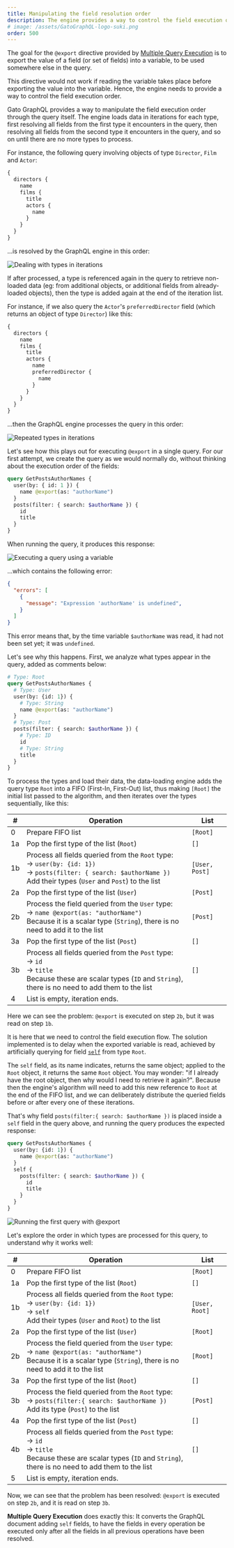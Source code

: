 ```yaml
---
title: Manipulating the field resolution order
description: The engine provides a way to control the field execution order, needed for Multiple Query Execution.
# image: /assets/GatoGraphQL-logo-suki.png
order: 500
---
```


The goal for the `@export` directive provided by [Multiple Query Execution](/features/multiple-query-execution) is to export the value of a field (or set of fields) into a variable, to be used somewhere else in the query. 

This directive would not work if reading the variable takes place before exporting the value into the variable. Hence, the engine needs to provide a way to control the field execution order. 

Gato GraphQL provides a way to manipulate the field execution order through the query itself. The engine loads data in iterations for each type, first resolving all fields from the first type it encounters in the query, then resolving all fields from the second type it encounters in the query, and so on until there are no more types to process. 

For instance, the following query involving objects of type `Director`, `Film` and `Actor`:

```graphql
{
  directors {
    name
    films {
      title
      actors {
        name
      }
    }
  }
}
```

...is resolved by the GraphQL engine in this order:

![Dealing with types in iterations](/assets/architecture/dataloading-engine-type-iterations.png "Dealing with types in iterations")

If after processed, a type is referenced again in the query to retrieve non-loaded data (eg: from additional objects, or additional fields from already-loaded objects), then the type is added again at the end of the iteration list.

For instance, if we also query the `Actor`'s `preferredDirector` field (which returns an object of type `Director`) like this:

```graphql
{
  directors {
    name
    films {
      title
      actors {
        name
        preferredDirector {
          name
        }
      }
    }
  }
}
```

...then the GraphQL engine processes the query in this order:

![Repeated types in iterations](/assets/architecture/dataloading-engine-repeated-type-iterations.png "Repeated types in iterations")

Let's see how this plays out for executing `@export` in a single query. For our first attempt, we create the query as we would normally do, without thinking about the execution order of the fields:

```graphql
query GetPostsAuthorNames {
  user(by: { id: 1 }) {
    name @export(as: "authorName")
  }
  posts(filter: { search: $authorName }) {
    id
    title
  }
}
```

When running the query, it produces this response:

![Executing a query using a variable](/assets/architecture/third-query.png)

...which contains the following error:

```json
{
  "errors": [
    {
      "message": "Expression 'authorName' is undefined",
    }
  ]
}
```

This error means that, by the time variable `$authorName` was read, it had not been set yet; it was `undefined`.

Let's see why this happens. First, we analyze what types appear in the query, added as comments below:

```graphql
# Type: Root
query GetPostsAuthorNames {
  # Type: User
  user(by: {id: 1}) {
    # Type: String
    name @export(as: "authorName")
  }
  # Type: Post
  posts(filter: { search: $authorName }) {
    # Type: ID
    id
    # Type: String
    title
  }
}
```

To process the types and load their data, the data-loading engine adds the query type `Root` into a FIFO (First-In, First-Out) list, thus making `[Root]` the initial list passed to the algorithm, and then iterates over the types sequentially, like this:

| # | Operation | List |
| --- | --- | --- |
| 0 | Prepare FIFO list | `[Root]` |
| 1a | Pop the first type of the list (`Root`) | `[]` |
| 1b | Process all fields queried from the `Root` type:<br/>→ `user(by: {id: 1})`<br/>→ `posts(filter: { search: $authorName })`<br/>Add their types (`User` and `Post`) to the list | `[User, Post]` |
| 2a | Pop the first type of the list (`User`) | `[Post]` |
| 2b | Process the field queried from the `User` type:<br/>→ `name @export(as: "authorName")`<br/>Because it is a scalar type (`String`), there is no need to add it to the list | `[Post]` |
| 3a | Pop the first type of the list (`Post`) | `[]` |
| 3b | Process all fields queried from the `Post` type:<br/>→ `id`<br/>→ `title`<br/>Because these are scalar types (`ID` and `String`), there is no need to add them to the list | `[]` |
| 4 | List is empty, iteration ends. | &nbsp; |

Here we can see the problem: `@export` is executed on step `2b`, but it was read on step `1b`. 

It is here that we need to control the field execution flow. The solution implemented is to delay when the exported variable is read, achieved by artificially querying for field [`self`](https://github.com/getpop/component-model/blob/57a27af3841da284ea59c6f7ff3a9b4c0befa472/src/FieldResolvers/CoreFieldResolver.php) from type `Root`.

The `self` field, as its name indicates, returns the same object; applied to the `Root` object, it returns the same `Root` object. You may wonder: "if I already have the root object, then why would I need to retrieve it again?". Because then the engine's algorithm will need to add this new reference to `Root` at the end of the FIFO list, and we can deliberately distribute the queried fields before or after every one of these iterations.

That's why field `posts(filter:{ search: $authorName })` is placed inside a `self` field in the query above, and running the query produces the expected response:

```graphql
query GetPostsAuthorNames {
  user(by: {id: 1}) {
    name @export(as: "authorName")
  }
  self {
    posts(filter: { search: $authorName }) {
      id
      title
    }
  }
}
```

![Running the first query with `@export`](/assets/architecture/first-query.png)

Let's explore the order in which types are processed for this query, to understand why it works well:

| # | Operation | List |
| --- | --- | --- |
| 0 | Prepare FIFO list | `[Root]` |
| 1a | Pop the first type of the list (`Root`) | `[]` |
| 1b | Process all fields queried from the `Root` type:<br/>→ `user(by: {id: 1})`<br/>→ `self`<br/>Add their types (`User` and `Root`) to the list | `[User, Root]` |
| 2a | Pop the first type of the list (`User`) | `[Root]` |
| 2b | Process the field queried from the `User` type:<br/>→ `name @export(as: "authorName")`<br/>Because it is a scalar type (`String`), there is no need to add it to the list | `[Root]` |
| 3a | Pop the first type of the list (`Root`) | `[]` |
| 3b | Process the field queried from the `Root` type:<br/>→ `posts(filter:{ search: $authorName })`<br/>Add its type (`Post`) to the list | `[Post]` |
| 4a | Pop the first type of the list (`Post`) | `[]` |
| 4b | Process all fields queried from the `Post` type:<br/>→ `id`<br/>→  `title`<br/>Because these are scalar types (`ID` and `String`), there is no need to add them to the list | `[]` |
| 5 | List is empty, iteration ends. | &nbsp; |

Now, we can see that the problem has been resolved: `@export` is executed on step `2b`, and it is read on step `3b`.

**Multiple Query Execution** does exactly this: It converts the GraphQL document adding `self` fields, to have the fields in every operation be executed only after all the fields in all previous operations have been resolved.
